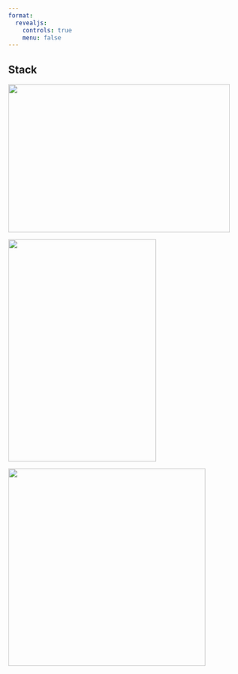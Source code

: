 ```yaml
---
format: 
  revealjs: 
    controls: true
    menu: false
---
```


## Stack

::: r-stack

::: fragment
![](https://placekitten.com/450/300){width="450" height="300"}
:::

::: fragment
![](https://placekitten.com/300/450){width="300" height="450"}
:::

::: fragment
![](https://placekitten.com/400/400){width="400" height="400"}
:::

:::

